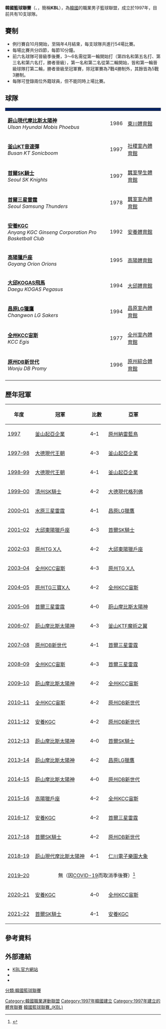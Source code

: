 {{Infobox sports league
| title          = 韓國籃球聯賽（KBL）
| current_season = 2021–22年KBL賽季
| logo           = Korean Basketball League logo.svg
| pixels         = 200x244px
| caption        = 
| sport          = [[籃球|籃球]]
| founded        = 1997年
| inaugural      = 1997
| folded         =
| teams          = 10
| country        = {{KOR}}
| continent      = [[亞洲籃球總會|亞洲籃球總會]]（[[亞洲|亞洲]]）
| champion       = [[首爾SK騎士|首爾SK騎士]]（3次）
| most_champs    = [[蔚山現代摩比斯太陽神|蔚山現代摩比斯太陽神]]（7次）
| website        = [https://www.kbl.or.kr/ KBL官網]
}}

'''韓國籃球聯賽'''（{{lang-en|'''Korean Basketball League'''}}、{{lang-ko|'''한국프로농구'''}}，簡稱'''KBL'''），為[[韓國|韓國]]的職業男子籃球聯盟，成立於1997年，目前共有10支球隊。

==賽制==
*例行賽自10月開始，至隔年4月結束，每支球隊共進行54場比賽。
*每場比賽共分四節，每節10分鐘。
*前六名球隊可晉級季後賽，3～6名需從第一輪開始打（第四名和第五名打、第三名和第六名打，勝者晉級），第一名和第二名從第二輪開始，皆和第一輪晉級球隊打第二輪，勝者晉級至冠軍賽，除冠軍賽為7戰4勝制外，其餘皆為5戰3勝制。
*每隊可登錄兩位外籍球員，但不能同時上場比賽。

==球隊==
{|class="wikitable" style="text-align:left"
! style="background:#082567" | {{color|white|球隊}}
! style="background:#082567" | {{color|white|創立年分}}
! style="background:#082567" | {{color|white|主場地}}
! style="background:#082567" | {{color|white|地圖}}
|-
| '''[[蔚山現代摩比斯太陽神|蔚山現代摩比斯太陽神]]''' <br/>''Ulsan Hyundai Mobis Phoebus''
| 1986
| [[東川體育館|東川體育館]]
| rowspan=10 | {{location map+ |South Korea |float=Right |width=300|caption=  |places=
{{location map~ |South Korea |lat_deg=35 |lat_min=33 |lat_sec=44 |lon_deg=129 |lon_min=21 |lon_sec=01 |label=[[蔚山現代摩比斯太陽神|蔚山]]|position=left}}
{{location map~ |South Korea |lat_deg=35 |lat_min=11 |lat_sec=32 |lon_deg=129 |lon_min=03 |lon_sec=48 |label=[[釜山KT音速彈|釜山]]|position=Right}}
<small>{{location map~ |South Korea |lat_deg=37 |lat_min=30 |lat_sec=44 |lon_deg=127 |lon_min=04 |lon_sec=30 |label=[[首爾SK騎士|首爾<br />SK]]<br />& [[首爾三星雷霆|首爾<br />三星]]|position=Right}}
{{location map~ |South Korea |lat_deg=37 |lat_min=24 |lat_sec=18 |lon_deg=126 |lon_min=56 |lon_sec=54 |label=[[安養KGC|安養]]|position=bottom}}
{{location map~ |South Korea |lat_deg=37 |lat_min=40 |lat_sec=29 |lon_deg=126 |lon_min=44 |lon_sec=31 |label=[[高陽獵戶座|高陽]]|position=top}}
{{location map~ |South Korea |lat_deg=35 |lat_min=49 |lat_sec=44 |lon_deg=128 |lon_min=33 |lon_sec=51 |label=[[大邱KOGAS飛馬|大邱]]|position=right}}</Small>
{{location map~ |South Korea |lat_deg=35 |lat_min=13 |lat_sec=58 |lon_deg=128 |lon_min=39 |lon_sec=58 |label=[[昌原LG獵鷹|昌原]]|position=left}}
{{location map~ |South Korea |lat_deg=35 |lat_min=50 |lat_sec=39 |lon_deg=127 |lon_min=07 |lon_sec=45 |label=[[全州KCC宙斯|全州]]|position=right}}
{{location map~ |South Korea |lat_deg=37 |lat_min=20 |lat_sec=18 |lon_deg=127 |lon_min=56 |lon_sec=26 |label=[[原州DB新世代|原州]]|position=Right}}
}}

|-
| '''[[釜山KT音速彈|釜山KT音速彈]]''' <br/>''Busan KT Sonicboom''
| 1997
| [[社稷室內體育館|社稷室內體育館]]
|-
| '''[[首爾SK騎士|首爾SK騎士]]''' <br/>''Seoul SK Knights ''
| 1997
| [[蠶室學生體育館|蠶室學生體育館]]
|-
| '''[[首爾三星雷霆|首爾三星雷霆]]''' <br/>''Seoul Samsung Thunders'' 
| 1978
| [[蠶室室內體育館|蠶室室內體育館]]
|-
| '''[[安養KGC|安養KGC]]''' <br/>''Anyang KGC Ginseng Corporation Pro Basketball Club''
| 1992
|  [[安養體育館|安養體育館]]
|-
| '''[[高陽獵戶座|高陽獵戶座]]'''<br/>''Goyang Orion Orions'' 
| 1995
| [[高陽體育館|高陽體育館]]
|-
| '''[[大邱KOGAS飛馬|大邱KOGAS飛馬]]'''<br/>''Daegu KOGAS Pegasus''
| 1994
|  [[大邱體育館|大邱體育館]]
|-
| '''[[昌原LG獵鷹|昌原LG獵鷹]]''' <br/>''Changwon LG Sakers''
|1994
| [[昌原室內體育館|昌原室內體育館]]
|-
| '''[[全州KCC宙斯|全州KCC宙斯]]''' <br/>''KCC Egis''
| 1977
| [[全州室內體育館|全州室內體育館]]
|-
| '''[[原州DB新世代|原州DB新世代]]''' <br/>''Wonju DB Promy''
|1996
|  [[原州綜合體育館|原州綜合體育館]]
|-
|}

==歷年冠軍==
{| class=wikitable style=text-align:center
!width=80|年度
!width=200|冠軍
!width=50|比數
!width=200|亞軍
|- 
|[[1997年KBL賽季|1997]]||[[蔚山現代摩比斯太陽神|釜山起亞企業]]||4–1||[[原州DB新世代|原州納雷藍鳥]]
|- 
|[[1997–98_KBL賽季|1997–98]]||[[全州KCC宙斯|大德現代王朝]]||4–3||[[蔚山現代摩比斯太陽神|釜山起亞企業]]
|- 
|[[1998–99_KBL賽季|1998–99]]||[[全州KCC宙斯|大德現代王朝]]||4–1||[[蔚山現代摩比斯太陽神|釜山起亞企業]]
|- 
|[[1999–00_KBL賽季|1999–00]]||[[首爾SK騎士|清州SK騎士]]||4–2||[[全州KCC宙斯|大德現代格列佛]]
|- 
|[[2000–01_KBL賽季|2000–01]]||[[首爾三星雷霆|水原三星雷霆]]||4–1||[[昌原LG獵鷹|昌原LG獵鷹]]
|- 
|[[2001–02_KBL賽季|2001–02]]||[[高陽獵戶座|大邱東陽獵戶座]]||4–3||[[首爾SK騎士|首爾SK騎士]]
|- 
|[[2002–03_KBL賽季|2002–03]]||[[原州DB新世代|原州TG X人]]||4–2||[[高陽獵戶座|大邱東陽獵戶座]]
|- 
|[[2003–04_KBL賽季|2003–04]]||[[全州KCC宙斯|全州KCC宙斯]]||4–3||[[原州DB新世代|原州TG X人]]
|- 
|[[2004–05_KBL賽季|2004–05]]||[[原州DB新世代|原州TG三寶X人]]||4–2||[[全州KCC宙斯|全州KCC宙斯]]
|- 
|[[2005–06_KBL賽季|2005–06]]||[[首爾三星雷霆|首爾三星雷霆]]||4–0||[[蔚山現代摩比斯太陽神|蔚山摩比斯太陽神]]
|- 
|[[2006–07_KBL賽季|2006–07]]||[[蔚山現代摩比斯太陽神|蔚山摩比斯太陽神]]||4–3||[[釜山KT音速彈|釜山KTF魔術之翼]]
|- 
|[[2007–08_KBL賽季|2007–08]]||[[原州DB新世代|原州DB新世代]]||4–1||[[首爾三星雷霆|首爾三星雷霆]]
|-
|[[2008–09_KBL賽季|2008–09]]||[[全州KCC宙斯|全州KCC宙斯]]||4–3||[[首爾三星雷霆|首爾三星雷霆]]
|-
|[[2009–10_KBL賽季|2009–10]]||[[蔚山現代摩比斯太陽神|蔚山摩比斯太陽神]]||4–2||[[全州KCC宙斯|全州KCC宙斯]]
|-
|[[2010–11_KBL賽季|2010–11]]||[[全州KCC宙斯|全州KCC宙斯]]||4–2||[[原州DB新世代|原州DB新世代]]
|-
|[[2011–12_KBL賽季|2011–12]]||[[安養KGC|安養KGC]]||4–2||[[原州DB新世代|原州DB新世代]]
|-
|[[2012–13_KBL賽季|2012–13]]||[[蔚山現代摩比斯太陽神|蔚山摩比斯太陽神]]||4–0||[[首爾SK騎士|首爾SK騎士]]
|-
|[[2013–14_KBL賽季|2013–14]]||[[蔚山現代摩比斯太陽神|蔚山摩比斯太陽神]]||4–2||[[昌原LG獵鷹|昌原LG獵鷹]]
|-
|[[2014–15_KBL賽季|2014–15]]||[[蔚山現代摩比斯太陽神|蔚山摩比斯太陽神]]||4–0||[[原州DB新世代|原州DB新世代]]
|-
|[[2015–16_KBL賽季|2015–16]]||[[高陽獵戶座|高陽獵戶座]]||4–2||[[全州KCC宙斯|全州KCC宙斯]]
|-
|[[2016–17_KBL賽季|2016–17]]||[[安養KGC|安養KGC]]||4–2||[[首爾三星雷霆|首爾三星雷霆]]
|-
|[[2017–18_KBL賽季|2017–18]]||[[首爾SK騎士|首爾SK騎士]]||4–2||[[原州DB新世代|原州DB新世代]]
|-
|[[2018–19_KBL賽季|2018–19]]||[[蔚山現代摩比斯太陽神|蔚山現代摩比斯太陽神]]||4–1||[[大邱KOGAS飛馬|仁川電子樂園大象]]
|-
|[[2019–20_KBL賽季|2019–20]]||colspan="3" align="center"|無（因[[2019冠狀病毒病韓國疫情|COVID-19]]而取消季後賽）<ref>{{Cite news|url=https://sports.ettoday.net/news/1675309|title=南韓職籃KBL提早結束賽季 24年首見兩隊並列冠軍|work=[[ETtoday新聞雲|ETtoday新聞雲]]|date=2020-03-24}}</ref>
|-
|[[2020–21_KBL賽季|2020–21]]||[[安養KGC|安養KGC]]||4–0||[[全州KCC宙斯|全州KCC宙斯]]
|-
|[[2021–22_KBL賽季|2021–22]]||[[首爾SK騎士|首爾SK騎士]]||4–1||[[安養KGC|安養KGC]]
|}

==參考資料==
{{reflist}}

==外部連結==
* [http://www.kbl.or.kr/ KBL官方網站]
* {{Facebook|kblsns|KBL}}{{ko}}
* {{Instagram|kbl_official|KBL}}{{ko}}
{{韓國籃球聯賽}}
{{男子職業籃球聯賽}}

[[Category:韓國職業運動聯盟|Category:韓國職業運動聯盟]]
[[分類:韓國籃球聯賽|分類:韓國籃球聯賽]]
[[Category:1997年韓國建立|Category:1997年韓國建立]]
[[Category:1997年建立的體育聯賽|Category:1997年建立的體育聯賽]]
[[Category:韓國籃球聯賽_(KBL)|]]